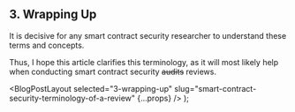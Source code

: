 
## 3. Wrapping Up

It is decisive for any smart contract security researcher to understand these terms and concepts.

Thus, I hope this article clarifies this terminology, as it will most likely help when conducting smart contract security <s>audits</s> reviews.

  <BlogPostLayout
    selected="3-wrapping-up"
    slug="smart-contract-security-terminology-of-a-review"
    {...props}
  />
);
